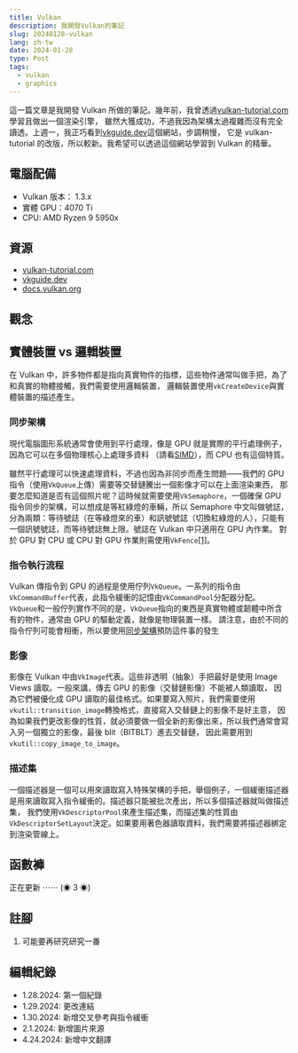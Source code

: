 ```yaml
---
title: Vulkan
description: 我開發Vulkan的筆記
slug: 20240128-vulkan
lang: zh-tw
date: 2024-01-28
type: Post
tags:
  - vulkan
  - graphics
---
```


這一篇文章是我開發 Vulkan 所做的筆記。幾年前，我曾透過[vulkan-tutorial.com](https://vulkan-tutorial.com/)學習且做出一個渲染引擎，
雖然大獲成功，不過我因為架構太過複雜而沒有完全讀透。上週一，我正巧看到[vkguide.dev](https://vkguide.dev)這個網站，步調稍慢，
它是 vulkan-tutorial 的改版，所以較新。我希望可以透過這個網站學習到 Vulkan 的精華。

## 電腦配備

- Vulkan 版本： 1.3.x
- 實體 GPU：4070 Ti
- CPU: AMD Ryzen 9 5950x

## 資源

- [vulkan-tutorial.com](https://vulkan-tutorial.com/)
- [vkguide.dev](https://vkguide.dev/)
- [docs.vulkan.org](https://docs.vulkan.org/)

## 觀念

## 實體裝置 vs 邏輯裝置

在 Vulkan 中，許多物件都是指向真實物件的指標，這些物件通常叫做手把，為了和真實的物體接觸，我們需要使用邏輯裝置，
邏輯裝置使用`vkCreateDevice`與實體裝置的描述產生。

### <a className="anchor" name="sync-structures"></a> 同步架構

現代電腦圖形系統通常會使用到平行處理，像是 GPU 就是實際的平行處理例子，因為它可以在多個物理核心上處理多資料
（請看[SIMD](https://en.wikipedia.org/wiki/Single_instruction,_multiple_data)），而 CPU 也有這個特質。

雖然平行處理可以快速處理資料，不過也因為非同步而產生問題——我們的 GPU 指令（使用`VkQueue`上傳）需要等交替鏈騰出一個影像才可以在上面渲染東西，
那要怎麼知道是否有這個照片呢？這時候就需要使用`VkSemaphore`，一個確保 GPU 指令同步的架構，可以想成是等紅綠燈的車輛，所以 Semaphore 中文叫做號誌，
分為兩類：等待號誌（在等綠燈來的車）和訊號號誌（切換紅綠燈的人），只能有一個訊號號誌，而等待號誌無上限。號誌在 Vulkan 中只適用在 GPU 內作業。
對於 GPU 對 CPU 或 CPU 對 GPU 作業則需使用`VkFence`[\[1\]](#ref-1)。

### 指令執行流程

Vulkan 傳指令到 GPU 的過程是使用佇列`VkQueue`。一系列的指令由`VkCommandBuffer`代表，此指令緩衝的記憶由`VkCommandPool`分配器分配。
`VkQueue`和一般佇列實作不同的是，`VkQueue`指向的東西是真實物體或韌體中所含有的物件，通常由 GPU 的驅動定義，就像是物理裝置一樣。
請注意，由於不同的指令佇列可能會相衝，所以要使用[同步架構](#sync-structures)預防這件事的發生

### 影像

影像在 Vulkan 中由`VkImage`代表。這些非透明（抽象）手把最好是使用 Image Views 讀取。一般來講，傳去 GPU 的影像（交替鏈影像）不能被人類讀取，
因為它們被優化成 GPU 讀取的最佳格式。如果要寫入照片，我們需要使用`vkutil::transition_image`轉換格式，直接寫入交替鏈上的影像不是好主意，
因為如果我們更改影像的性質，就必須要做一個全新的影像出來，所以我們通常會寫入另一個獨立的影像，最後 blit（BITBLT）進去交替鏈，
因此需要用到`vkutil::copy_image_to_image`。

### 描述集

一個描述器是一個可以用來讀取寫入特殊架構的手把，舉個例子，一個緩衝描述器是用來讀取寫入指令緩衝的。描述器只能被批次產出，所以多個描述器就叫做描述集，
我們使用`VkDescriptorPool`來產生描述集，而描述集的性質由`VkDescriptorSetLayout`決定。如果要用著色器讀取資料，我們需要將描述器綁定到渲染管線上。

## 函數褲

正在更新 ⋯⋯ (◉ 3 ◉)

## 註腳

1. <a name="ref-1"></a> 可能要再研究研究一番

## 編輯紀錄

- 1.28.2024: 第一個紀錄
- 1.29.2024: 更改連結
- 1.30.2024: 新增交叉參考與指令緩衝
- 2.1.2024: 新增圖片來源
- 4.24.2024: 新增中文翻譯
